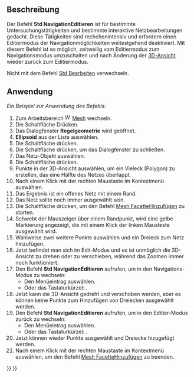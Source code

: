 <languages/>

{{Docnav/de
|[[Std_ToggleSelectability/de|AuswählbarkeitUmschalten]]
|[[Std_SetMaterial/de|SetMaterial]]
|[[Std_View_Menu/de|Std Menü Ansicht]]
|IconL=Std_ToggleSelectability.svg
|IconR=Std_SetMaterial.svg
|IconC=Freecad.svg
}}

{{GuiCommand/de
|Name=Std ToggleNavigation
|Name/de=Std NavigationEditieren
|MenuLocation=Ansicht → Navigations/Editier-Modus
|Workbenches=Alle
|Shortcut={{KEY|Esc}}
}}

<span id="Description"></span>
==Beschreibung==

Der Befehl '''Std NavigationEditieren''' ist für bestimmte Untersuchungstätigkeiten und bestimmte interaktive Netzbearbeitungen gedacht. Diese Tätigkeiten sind rechchenintensiv und erfordern einen Editiermodus der Navigationmöglichkeiten weitestgehend deaktiviert. Mit diesem Befehl ist es möglich, zeitweilig vom Editiermodus zum Navigationsmodus umzuschalten und nach Änderung der [[3D_view/de|3D-Ansicht]] wieder zurück zum Editiermodus.

Nicht mit dem Befehl [[Std_Edit/de|Std Bearbeiten]] verwechseln.

<span id="Usage"></span>
==Anwendung==

''Ein Beispiel zur Anwendung des Befehls:''

# Zum Arbeitsbereich [[Image:Workbench_Mesh.svg|16px]] [[Mesh_Workbench/de|Mesh]] wechseln.
# Die Schaltfläche {{Button|[[Image:Mesh_BuildRegularSolid.svg|16px]] [[Mesh_BuildRegularSolid/de|Regelgeometrie...]]}} Drücken.
# Das Dialogfenster '''Regelgeometrie''' wird geöffnet.
# '''Ellipsoid''' aus der Liste auswählen.
# Die Schaltfläche {{Button|Erstellen}} drücken.
# Die Schaltfläche {{Button|Schließen}} drücken, um das Dialogfenster zu schließen.
# Das Netz-Objekt auswählen.
# Die Schaltfläche {{Button|[[Image:Mesh_PolyCut.svg|16px]] [[Mesh_PolyCut/de|Netz Schneiden]]}} drücken.
# Punkte in der 3D-Ansicht auswählen, um ein Vieleck (Polygon) zu erstellen, das eine Hälfte des Netzes überlappt.
# Nach einem Klick mit der rechten Maustaste {{MenuCommand|Innen}} im Kontextmenü auswählen.
# Das Ergebnis ist ein offenes Netz mit einem Rand.
# Das Netz sollte noch immer ausgewählt sein.
# Die Schaltfläche {{Button|[[Image:Mesh_AddFacet.svg|16px]] [[Mesh_AddFacet/de|Dreieck hinzufügen]]}} drücken, um den Befehl [[Mesh_AddFacet/de|Mesh FacetteHinzufügen]] zu starten.
# Schwebt der Mauszeiger über einem Randpunkt, wird eine gelbe Markierung angezeigt, die mit einem Klick der linken Mausteste ausgewählt wird.
# Wahlweise zwei weitere Punkte auswählen und ein Dreieck zum Netz hinzufügen.
# Jetzt befindet man sich im Edit-Modus und es ist unmöglich die 3D-Ansicht zu drehen oder zu verschieben, während das Zoomen immer noch funktioniert.
# Den Befehl '''Std NavigationEditieren''' aufrufen, um in den Navigations-Modus zu wechseln:
#* Den Menüeintrag {{MenuCommand|Ansicht → [[Image:Std_ToggleNavigation.svg|16px]] Navigations-/Editier-Modus}} auswählen.
#* Oder das Tastaturkürzel: {{KEY|Esc}}.
# Jetzt kann die 3D-Ansicht gedreht und verschoben werden, aber es können keine Punkte zum Hinzufügen von Dreiecken ausgewählt werden.
# Den Befehl '''Std NavigationEditieren''' aufrufen, um in den Editier-Modus zurück zu wechseln:
#* Den Menüeintrag {{MenuCommand|Ansicht → [[Image:Std_ToggleNavigation.svg|16px]] Navigations-/Editier-Modus}} auswählen.
#* Oder das Tastaturkürzel: {{KEY|Esc}}.
# Jetzt können wieder Punkte ausgewählt und Dreiecke hizugefügt werden.
# Nach einem Klick mit der rechten Maustaste {{MenuCommand|Fertig}} im Kontextmenü auswählen, um den Befehl [[Mesh_AddFacet/de|Mesh FacetteHinzufügen]] zu beenden.


{{Docnav/de
|[[Std_ToggleSelectability/de|AuswählbarkeitUmschalten]]
|[[Std_SetMaterial/de|SetMaterial]]
|[[Std_View_Menu/de|Std Menü Ansicht]]
|IconL=Std_ToggleSelectability.svg
|IconR=Std_SetMaterial.svg
|IconC=Freecad.svg
}}

{{Std_Base_navi{{#translation:}}}}
{{Userdocnavi{{#translation:}}}}